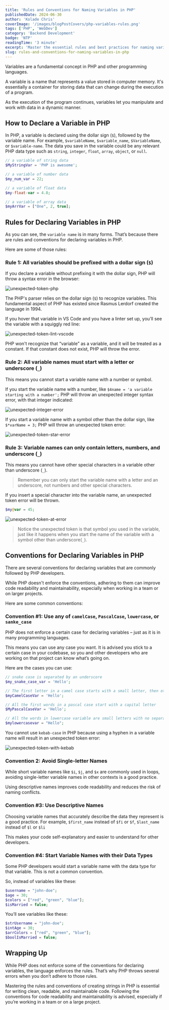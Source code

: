 ```yaml
---
title: 'Rules and Conventions for Naming Variables in PHP'
publishedDate: 2024-06-30
author: 'Kolade Chris'
coverImage: '/images/blogPostCovers/php-variables-rules.png'
tags: ['PHP', 'WebDev']
category: 'Backend Development'
badge: 'NTP'
readingTime: '3 minute'
excerpt: 'Master the essential rules and best practices for naming variables in PHP to write clean and readable code.'
slug: rules-and-conventions-for-naming-variables-in-php
---
```



Variables are a fundamental concept in PHP and other programming languages.

A variable is a name that represents a value stored in computer memory. It's essentially a container for storing data that can change during the execution of a program.

As the execution of the program continues, variables let you manipulate and work with data in a dynamic manner.

## How to Declare a Variable in PHP

In PHP, a variable is declared using the dollar sign (`$`), followed by the variable name. For example, `$variableName`, `$variable_name`, `$VariableName`, or `$variable-name`. The data you save in the variable could be any relevant PHP data type such as `string`, `integer`, `float`, `array`, `object`, or `null`.

```php
// a variable of string data
$MyStringVar = 'PHP is awesome';

// a variable of number data
$my_num_var = 22;

// a variable of float data
$my-float-var = 4.8;

// a variable of array data
$myArrVar = ["One", 2, true];
```

## Rules for Declaring Variables in PHP

As you can see, the `variable name` is in many forms. That’s because there are rules and conventions for declaring variables in PHP.

Here are some of those rules:

### **Rule 1**: All variables should be prefixed with a dollar sign (`$`)

If you declare a variable without prefixing it with the dollar sign, PHP will throw a syntax error in the browser:

![unexpected-token-php](../../../public/images/blogPostImages/php-variable-rules/unprefixed-variable-error-php.png)

The PHP's parser relies on the dollar sign (`$`) to recognize variables. This fundamental aspect of PHP has existed since Rasmus Lerdorf created the language in 1994.

If you hover that variable in VS Code and you have a linter set up, you’ll see the variable with a squiggly red line:

![unexpected-token-lint-vscode](../../../public/images/blogPostImages/php-variable-rules/unexpected-token-lint.png)

PHP won't recognize that “variable” as a variable, and it will be treated as a constant. If that constant does not exist, PHP will throw the error.

### **Rule 2**: All variable names must start with a letter or underscore (`_`)

This means you cannot start a variable name with a number or symbol.

If you start the variable name with a number, like `$4name = 'a variable starting with a number';` PHP will throw an unexpected integer syntax error, with that integer indicated:

![unexpected-integer-error](../../../public/images/blogPostImages/php-variable-rules/unexpected-integer.png)

If you start a variable name with a symbol other than the dollar sign, like `$*varName = 3;` PHP will throw an unexpected token error:

![unexpected-token-star-error](../../../public/images/blogPostImages/php-variable-rules/unexpected-token-star.png)

### **Rule 3**: Variable names can only contain letters, numbers, and underscore (`_`)

This means you cannot have other special characters in a variable other than underscore (`_`).

> Remember you can only start the variable name with a letter and an underscore, not numbers and other special characters.

If you insert a special character into the variable name, an unexpected token error will be thrown.

```php
$my@var = 45;
```

![unexpected-token-at-error](../../../public/images/blogPostImages/php-variable-rules/unexpected-token-at.png)

> Notice the unexpected token is that symbol you used in the variable, just like it happens when you start the name of the variable with a symbol other than underscore(`_`).

<NewsletterFrameInPost />

## Conventions for Declaring Variables in PHP

There are several conventions for declaring variables that are commonly followed by PHP developers.

While PHP doesn't enforce the conventions, adhering to them can improve code readability and maintainability, especially when working in a team or on larger projects.

Here are some common conventions:

### Convention #1: Use any of `camelCase`, `PascalCase`, `lowercase`, or `sanke_case`

PHP does not enforce a certain case for declaring variables – just as it is in many programming languages.

This means you can use any case you want. It is advised you stick to a certain case in your codebase, so you and other developers who are working on that project can know what’s going on.

Here are the cases you can use:

```php
// snake case is separated by an underscore
$my_snake_case_var = 'Hello';

// The first letter in a camel case starts with a small letter, then others start with capital letters
$myCamelCaseVar = 'Hello';

// All the first words in a pascal case start with a capital letter
$MyPascalCaseVar = 'Hello';

// All the words in lowercase variable are small letters with no separator
$mylowercasevar = "Hello";
```

You cannot use `kebab-case` in PHP because using a hyphen in a variable name will result in an unexpected token error:

![unexpected-token-with-kebab](../../../public/images/blogPostImages/php-variable-rules/unexpected-token-kebab.png)

### Convention 2: Avoid Single-letter Names

While short variable names like `$i`, `$j`, and `$x` are commonly used in loops, avoiding single-letter variable names in other contexts is a good practice.

Using descriptive names improves code readability and reduces the risk of naming conflicts.

### Convention #3: Use Descriptive Names

Choosing variable names that accurately describe the data they represent is a good practice. For example, `$first_name` instead of `$fi` or `$f`, `$last_name` instead of `$l` or `$li`

This makes your code self-explanatory and easier to understand for other developers.

### Convention #4: Start Variable Names with their Data Types

Some PHP developers would start a variable name with the data type for that variable. This is not a common convention.

So, instead of variables like these:

```php
$username = "john-doe";
$age = 30;
$colors = ["red", "green", "blue"];
$isMarried = false;
```

You’ll see variables like these:

```php
$strUsername = "john-doe";
$intAge = 30;
$arrColors = ["red", "green", "blue"];
$boolIsMarried = false;
```

## Wrapping Up

While PHP does not enforce some of the conventions for declaring variables, the language enforces the rules. That’s why PHP throws several errors when you don’t adhere to those rules.

Mastering the rules and conventions of creating strings in PHP is essential for writing clean, readable, and maintainable code. Following the conventions for code readability and maintainability is advised, especially if you’re working in a team or on a large project.
